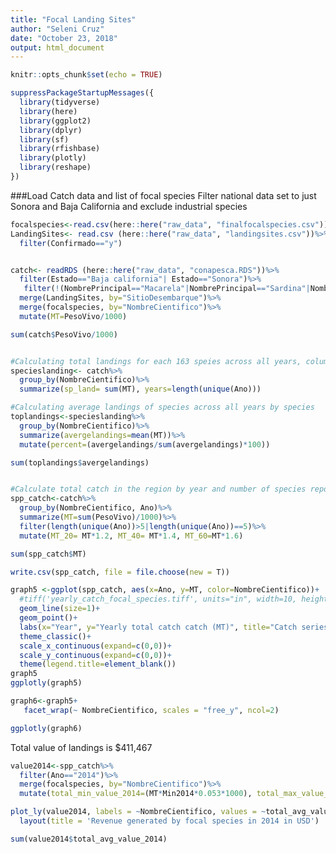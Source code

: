 ```yaml
---
title: "Focal Landing Sites"
author: "Seleni Cruz"
date: "October 23, 2018"
output: html_document
---
```


```r
knitr::opts_chunk$set(echo = TRUE)
```


```r
suppressPackageStartupMessages({
  library(tidyverse)
  library(here)
  library(ggplot2)
  library(dplyr)
  library(sf)
  library(rfishbase)
  library(plotly)
  library(reshape)
})
```

###Load Catch data and list of focal species
Filter national data set to just Sonora and Baja California and exclude industrial species 
```r
focalspecies<-read.csv(here::here("raw_data", "finalfocalspecies.csv"))
LandingSites<- read.csv (here::here("raw_data", "landingsites.csv"))%>%
  filter(Confirmado=="y") 


catch<- readRDS (here::here("raw_data", "conapesca.RDS"))%>%
  filter(Estado=="Baja california"| Estado=="Sonora")%>%
   filter(!(NombrePrincipal=="Macarela"|NombrePrincipal=="Sardina"|NombrePrincipal=="Camaron"|NombrePrincipal=="Corvina"|NombrePrincipal=="Calamar"|NombrePrincipal=="Anchoveta"))%>%
  merge(LandingSites, by="SitioDesembarque")%>%
  merge(focalspecies, by="NombreCientifico")%>%
  mutate(MT=PesoVivo/1000)

sum(catch$PesoVivo/1000)


#Calculating total landings for each 163 speies across all years, column years is the number of years for which data is available for that species    
specieslanding<- catch%>%
  group_by(NombreCientifico)%>%
  summarize(sp_land= sum(MT), years=length(unique(Ano)))

#Calculating average landings of species across all years by species 
toplandings<-specieslanding%>%
  group_by(NombreCientifico)%>%
  summarize(avergelandings=mean(MT))%>%
  mutate(percent=(avergelandings/sum(avergelandings)*100))

sum(toplandings$avergelandings)


#Calculate total catch in the region by year and number of species reported in each year 
spp_catch<-catch%>%
  group_by(NombreCientifico, Ano)%>%
  summarize(MT=sum(PesoVivo)/1000)%>%
  filter(length(unique(Ano))>5|length(unique(Ano))==5)%>%
  mutate(MT_20= MT*1.2, MT_40= MT*1.4, MT_60=MT*1.6)

sum(spp_catch$MT)

write.csv(spp_catch, file = file.choose(new = T))

```


```r

graph5 <-ggplot(spp_catch, aes(x=Ano, y=MT, color=NombreCientifico))+
  #tiff('yearly_catch_focal_species.tiff', units="in", width=10, height=5, res=300)+
  geom_line(size=1)+
  geom_point()+
  labs(x="Year", y="Yearly total catch catch (MT)", title="Catch series by Species", subtitle= "2000-2015")+
  theme_classic()+
  scale_x_continuous(expand=c(0,0))+
  scale_y_continuous(expand=c(0,0))+
  theme(legend.title=element_blank())
graph5
ggplotly(graph5)


```



```r
graph6<-graph5+
   facet_wrap(~ NombreCientifico, scales = "free_y", ncol=2)

ggplotly(graph6)
```

Total value of landings is $411,467 

```r
value2014<-spp_catch%>%
  filter(Ano=="2014")%>%
  merge(focalspecies, by="NombreCientifico")%>%
  mutate(total_min_value_2014=(MT*Min2014*0.053*1000), total_max_value_2014=(MT*Max2014*0.053*1000), total_avg_value_2014=(MT*Average2014*0.053*1000), value_percent=(total_avg_value_2014/sum(total_avg_value_2014)*100))

plot_ly(value2014, labels = ~NombreCientifico, values = ~total_avg_value_2014, type = 'pie', showlegend=FALSE) %>%
  layout(title = 'Revenue generated by focal species in 2014 in USD')

sum(value2014$total_avg_value_2014)
```

